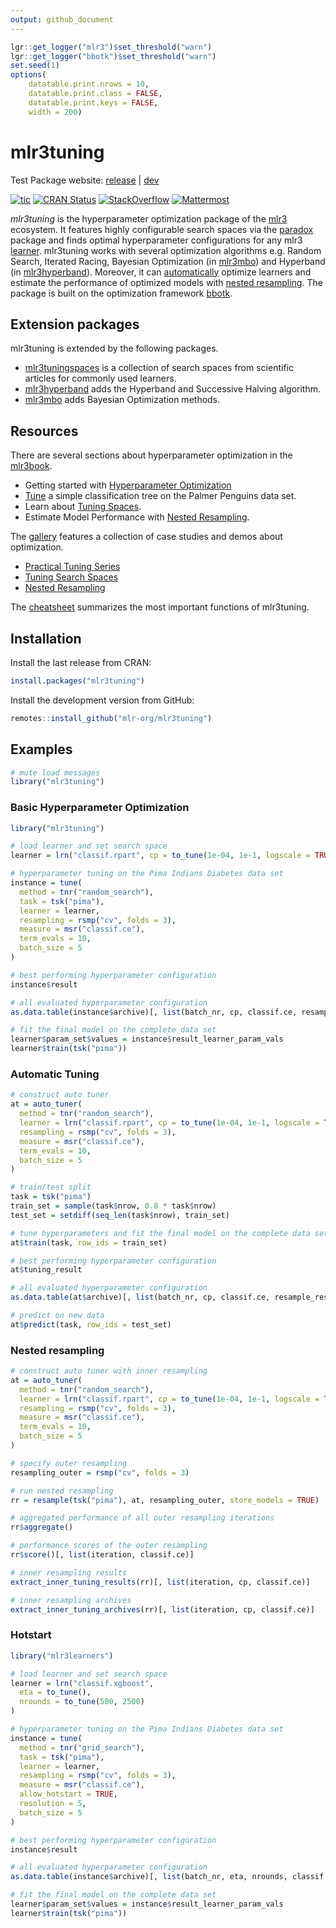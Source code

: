 ```yaml
---
output: github_document
---
```


```r
lgr::get_logger("mlr3")$set_threshold("warn")
lgr::get_logger("bbotk")$set_threshold("warn")
set.seed(1)
options(
    datatable.print.nrows = 10,
    datatable.print.class = FALSE,
    datatable.print.keys = FALSE,
    width = 200)
```

# mlr3tuning
Test
Package website: [release](https://mlr3tuning.mlr-org.com/) | [dev](https://mlr3tuning.mlr-org.com/dev/)

<!-- badges: start -->
[![tic](https://github.com/mlr-org/mlr3tuning/workflows/tic/badge.svg?branch=main)](https://github.com/mlr-org/mlr3tuning/actions)
[![CRAN Status](https://www.r-pkg.org/badges/version-ago/mlr3tuning)](https://cran.r-project.org/package=mlr3tuning)
[![StackOverflow](https://img.shields.io/badge/stackoverflow-mlr3-orange.svg)](https://stackoverflow.com/questions/tagged/mlr3)
[![Mattermost](https://img.shields.io/badge/chat-mattermost-orange.svg)](https://lmmisld-lmu-stats-slds.srv.mwn.de/mlr_invite/)
<!-- badges: end -->

*mlr3tuning* is the hyperparameter optimization package of the [mlr3](https://mlr-org.com/) ecosystem.
It features highly configurable search spaces via the [paradox](https://github.com/mlr-org/paradox) package and finds optimal hyperparameter configurations for any mlr3 [learner](https://github.com/mlr-org/mlr3learners).
mlr3tuning works with several optimization algorithms e.g. Random Search, Iterated Racing, Bayesian Optimization (in [mlr3mbo](https://github.com/mlr-org/mlr3mbo)) and Hyperband (in [mlr3hyperband](https://github.com/mlr-org/mlr3hyperband)).
Moreover, it can [automatically](https://mlr3book.mlr-org.com/optimization.html#sec-autotuner) optimize learners and estimate the performance of optimized models with [nested resampling](https://mlr3book.mlr-org.com/optimization.html#sec-nested-resampling).
The package is built on the optimization framework [bbotk](https://github.com/mlr-org/bbotk).

## Extension packages

mlr3tuning is extended by the following packages.

* [mlr3tuningspaces](https://github.com/mlr-org/mlr3tuningspaces) is a collection of search spaces from scientific articles for commonly used learners.
* [mlr3hyperband](https://github.com/mlr-org/mlr3hyperband) adds the Hyperband and Successive Halving algorithm.
* [mlr3mbo](https://github.com/mlr-org/mlr3mbo) adds Bayesian Optimization methods.

## Resources

There are several sections about hyperparameter optimization in the [mlr3book](https://mlr3book.mlr-org.com).

* Getting started with [Hyperparameter Optimization](https://mlr3book.mlr-org.com/optimization.html)
* [Tune](https://mlr3book.mlr-org.com/optimization.html#sec-tuning-instance) a simple classification tree on the Palmer Penguins data set.
* Learn about [Tuning Spaces](https://mlr3book.mlr-org.com/technical.html#sec-tuning-space).
* Estimate Model Performance with [Nested Resampling](https://mlr3book.mlr-org.com/optimization.html#sec-model-performance).

The [gallery](https://mlr-org.com/gallery.html#category:tuning) features a collection of case studies and demos about optimization.

* [Practical Tuning Series](https://mlr-org.com/gallery.html#category:practical_tuning_series)
* [Tuning Search Spaces](https://mlr3book.mlr-org.com/optimization.html#searchspace)
* [Nested Resampling](https://mlr3book.mlr-org.com/optimization.html#nested-resampling)

The [cheatsheet](https://cheatsheets.mlr-org.com/mlr3tuning.pdf) summarizes the most important functions of mlr3tuning.

## Installation

Install the last release from CRAN:

```r
install.packages("mlr3tuning")
```

Install the development version from GitHub:

```r
remotes::install_github("mlr-org/mlr3tuning")
```

## Examples

```r
# mute load messages
library("mlr3tuning")
```

### Basic Hyperparameter Optimization

```r
library("mlr3tuning")

# load learner and set search space
learner = lrn("classif.rpart", cp = to_tune(1e-04, 1e-1, logscale = TRUE))

# hyperparameter tuning on the Pima Indians Diabetes data set
instance = tune(
  method = tnr("random_search"),
  task = tsk("pima"),
  learner = learner,
  resampling = rsmp("cv", folds = 3),
  measure = msr("classif.ce"),
  term_evals = 10,
  batch_size = 5
)

# best performing hyperparameter configuration
instance$result

# all evaluated hyperparameter configuration
as.data.table(instance$archive)[, list(batch_nr, cp, classif.ce, resample_result)]

# fit the final model on the complete data set
learner$param_set$values = instance$result_learner_param_vals
learner$train(tsk("pima"))
```

### Automatic Tuning

```r
# construct auto tuner
at = auto_tuner(
  method = tnr("random_search"),
  learner = lrn("classif.rpart", cp = to_tune(1e-04, 1e-1, logscale = TRUE)),
  resampling = rsmp("cv", folds = 3),
  measure = msr("classif.ce"),
  term_evals = 10,
  batch_size = 5
)

# train/test split
task = tsk("pima")
train_set = sample(task$nrow, 0.8 * task$nrow)
test_set = setdiff(seq_len(task$nrow), train_set)

# tune hyperparameters and fit the final model on the complete data set in one go
at$train(task, row_ids = train_set)

# best performing hyperparameter configuration
at$tuning_result

# all evaluated hyperparameter configuration
as.data.table(at$archive)[, list(batch_nr, cp, classif.ce, resample_result)]

# predict on new data
at$predict(task, row_ids = test_set)
```

### Nested resampling

```r
# construct auto tuner with inner resampling
at = auto_tuner(
  method = tnr("random_search"),
  learner = lrn("classif.rpart", cp = to_tune(1e-04, 1e-1, logscale = TRUE)),
  resampling = rsmp("cv", folds = 3),
  measure = msr("classif.ce"),
  term_evals = 10,
  batch_size = 5
)

# specify outer resampling
resampling_outer = rsmp("cv", folds = 3)

# run nested resampling
rr = resample(tsk("pima"), at, resampling_outer, store_models = TRUE)

# aggregated performance of all outer resampling iterations
rr$aggregate()

# performance scores of the outer resampling
rr$score()[, list(iteration, classif.ce)]

# inner resampling results
extract_inner_tuning_results(rr)[, list(iteration, cp, classif.ce)]

# inner resampling archives
extract_inner_tuning_archives(rr)[, list(iteration, cp, classif.ce)]
```

### Hotstart

```r
library("mlr3learners")

# load learner and set search space
learner = lrn("classif.xgboost",
  eta = to_tune(),
  nrounds = to_tune(500, 2500)
)

# hyperparameter tuning on the Pima Indians Diabetes data set
instance = tune(
  method = tnr("grid_search"),
  task = tsk("pima"),
  learner = learner,
  resampling = rsmp("cv", folds = 3),
  measure = msr("classif.ce"),
  allow_hotstart = TRUE,
  resolution = 5,
  batch_size = 5
)

# best performing hyperparameter configuration
instance$result

# all evaluated hyperparameter configuration
as.data.table(instance$archive)[, list(batch_nr, eta, nrounds, classif.ce, resample_result)]

# fit the final model on the complete data set
learner$param_set$values = instance$result_learner_param_vals
learner$train(tsk("pima"))
```
